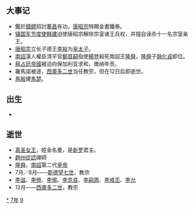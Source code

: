 {{yearTOC|897|唐'''[[乾寧|-{乾}-寧]]四年'''；南诏'''[[嵯耶|嵯耶]]九年'''，'''[[中兴_(舜化贞)|中兴]]元年'''；日本'''[[寬平|寬平]]九年'''}}

== 大事记 ==
*鑑於[[錢鏐|錢鏐]]招討[[董昌|董昌]]有功，[[唐昭宗|唐昭宗]]特賜金書鐵券。
*[[镇国军节度使|镇国军节度使]][[韩建|韩建]]迫使唐昭宗解除宗室诸王兵权，并擅自诬杀十一名宗室亲王。
*[[唐昭宗|唐昭宗]]立长子德王[[李裕|李裕]]为[[皇太子|皇太子]]。
*[[南詔|南詔]]漢人權臣清平官[[鄭買嗣|鄭買嗣]]指使[[楊登|楊登]]殺死南詔王[[隆舜|隆舜]]，[[隆舜|隆舜]]子[[舜化貞|舜化貞]]即位。
*[[拜占廷帝國|拜占廷帝國]]被迫向保加利亚求和，缴纳年贡。
*羅馬諾被逐，[[西奧多二世|西奧多二世]]当任教宗，但在12日后即逝世。
*[[馬殷|馬殷]]建[[馬楚|馬楚]]。

== 出生 ==
*

== 逝世 ==
*[[真圣女王|真圣女王]]，姓金名曼，是[[新罗|新罗]]君主。
*[[趙州從諗|趙州從諗]]禪師
*[[隆舜|隆舜]]，[[南詔|南詔]]第二代[[六詔君主列表|皇帝]]
*7月／8月——[[斯德望七世|斯德望七世]]，教宗
*[[李滋|李滋]]、[[李倚|李倚]]、[[李惕|李惕]]、[[李克良|李克良]]、[[李嗣周|李嗣周]]、[[李戒丕|李戒丕]]、[[李允|李允]]
*12月——[[西奧多二世|西奧多二世]]，教宗

[[Category:897年|*]]
[[Category:890年代|7年]]
[[Category:9世纪各年|9]]